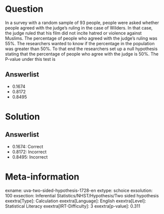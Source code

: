 Question
========

In a survey with a random sample of 93 people, people were asked whether people agreed with the judge's ruling in the case of Wilders. In that case, the judge ruled that his film did not incite hatred or violence against Muslims. The percentage of people who agreed with the judge's ruling was 55%. The researchers wanted to know if the percentage in the population was greater than 50%. To that end the researchers set up a null hypothesis stating that the percentage of people who agree with the judge is 50%. The P-value under this test is

Answerlist
----------

* 0.1674
* 0.8172
* 0.8495

Solution
========

Answerlist
----------

* 0.1674: Correct
* 0.8172: Incorrect
* 0.8495: Incorrect

Meta-information
================
exname: uva-two-sided-hypothesis-1728-en
extype: schoice
exsolution: 100
exsection: Inferential Statistics/NHST/Hypothesis/Two sided hypothesis
exextra[Type]: Calculation
exextra[Language]: English
exextra[Level]: Statistical Literacy
exextra[IRT-Difficulty]: 3
exextra[p-value]: 0.311
